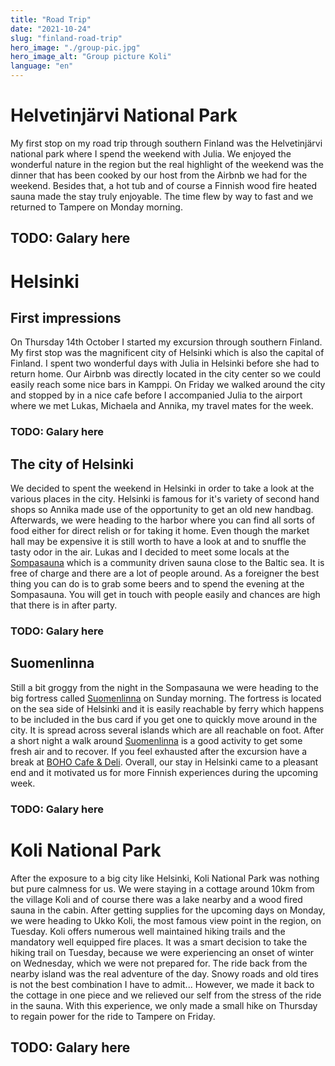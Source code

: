 ```yaml
---
title: "Road Trip"
date: "2021-10-24"
slug: "finland-road-trip"
hero_image: "./group-pic.jpg"
hero_image_alt: "Group picture Koli"
language: "en"
---
```


# Helvetinjärvi National Park

My first stop on my road trip through southern Finland was the Helvetinjärvi national park where I spend the weekend with Julia. We enjoyed the wonderful nature in the region but the real highlight of the weekend was the dinner that has been cooked by our host from the Airbnb we had for the weekend. Besides that, a hot tub and of course a Finnish wood fire heated sauna made the stay truly enjoyable. The time flew by way to fast and we returned to Tampere on Monday morning.

## TODO: Galary here

# Helsinki

## First impressions

On Thursday 14th October I started my excursion through southern Finland. My first stop was the magnificent city of Helsinki which is also the capital of Finland. I spent two wonderful days with Julia in Helsinki before she had to return home. Our Airbnb was directly located in the city center so we could easily reach some nice bars in Kamppi. On Friday we walked around the city and stopped by in a nice cafe before I accompanied Julia to the airport where we met Lukas, Michaela and Annika, my travel mates for the week.

### TODO: Galary here

## The city of Helsinki

We decided to spent the weekend in Helsinki in order to take a look at the various places in the city. Helsinki is famous for it's variety of second hand shops so Annika made use of the opportunity to get an old new handbag. Afterwards, we were heading to the harbor where you can find all sorts of food either for direct relish or for taking it home. Even though the market hall may be expensive it is still worth to have a look at and to snuffle the tasty odor in the air. Lukas and I decided to meet some locals at the [Sompasauna](http://www.sompasauna.fi/) which is a community driven sauna close to the Baltic sea. It is free of charge and there are a lot of people around. As a foreigner the best thing you can do is to grab some beers and to spend the evening at the Sompasauna. You will get in touch with people easily and chances are high that there is in after party.

### TODO: Galary here

## Suomenlinna

Still a bit groggy from the night in the Sompasauna we were heading to the big fortress called [Suomenlinna](https://www.suomenlinna.fi/) on Sunday morning. The fortress is located on the sea side of Helsinki and it is easily reachable by ferry which happens to be included in the bus card if you get one to quickly move around in the city. It is spread across several islands which are all reachable on foot. After a short night a walk around [Suomenlinna](https://www.suomenlinna.fi/) is a good activity to get some fresh air and to recover. If you feel exhausted after the excursion have a break at [BOHO Cafe & Deli](https://www.bohocafedeli.fi/). Overall, our stay in Helsinki came to a pleasant end and it motivated us for more Finnish experiences during the upcoming week.

### TODO: Galary here


# Koli National Park

After the exposure to a big city like Helsinki, Koli National Park was nothing but pure calmness for us. We were staying in a cottage around 10km from the village Koli and of course there was a lake nearby and a wood fired sauna in the cabin. After getting supplies for the upcoming days on Monday, we were heading to Ukko Koli, the most famous view point in the region, on Tuesday. Koli offers numerous well maintained hiking trails and the mandatory well equipped fire places. It was a smart decision to take the hiking trail on Tuesday, because we were experiencing an onset of winter on Wednesday, which we were not prepared for. The ride back from the nearby island was the real adventure of the day. Snowy roads and old tires is not the best combination I have to admit... However, we made it back to the cottage in one piece and we relieved our self from the stress of the ride in the sauna. With this experience, we only made a small hike on Thursday to regain power for the ride to Tampere on Friday.

## TODO: Galary here